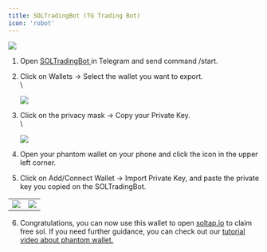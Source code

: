 ```yaml
---
title: SOLTradingBot (TG Trading Bot)
icon: 'robot'
---
```


![](https://2619786285-files.gitbook.io/~/files/v0/b/gitbook-x-prod.appspot.com/o/spaces%2FM0pXZISmirZR5oaAIkSt%2Fuploads%2FCPScxEbG6xcLY0lFwe9U%2F9.png?alt=media&token=ecdee5ab-1636-4fe2-9530-dce49183dfc2)


1. Open [SOLTradingBot ](https://t.me/SolTradingBot)in Telegram and send command /start.

2. Click on Wallets -> Select the wallet you want to export.\
   \\

   ![](https://2619786285-files.gitbook.io/~/files/v0/b/gitbook-x-prod.appspot.com/o/spaces%2FM0pXZISmirZR5oaAIkSt%2Fuploads%2F6BmxT2etM5XS372mnkdy%2Fimage.png?alt=media&token=8d8b2d45-3ae9-4684-ac8a-4887a244e280)


3. Click on the privacy mask -> Copy your Private Key.\
   \\

   ![](https://2619786285-files.gitbook.io/~/files/v0/b/gitbook-x-prod.appspot.com/o/spaces%2FM0pXZISmirZR5oaAIkSt%2Fuploads%2FHsiC2QunTSBgyrtNnrws%2Fimage.png?alt=media&token=d97dbe04-92fc-44bb-b2bc-e2cb837dde70)


4. Open your phantom wallet on your phone and click the icon in the upper left corner.

5. Click on Add/Connect Wallet -> Import Private Key, and paste the private key you copied on the SOLTradingBot.

|  |  |
| --- | --- |
| ![](https://2619786285-files.gitbook.io/~/files/v0/b/gitbook-x-prod.appspot.com/o/spaces%2FM0pXZISmirZR5oaAIkSt%2Fuploads%2F1LDojxQ4Mhx51BLLIUOc%2FPhantom.png?alt=media&token=b4408396-4169-4f62-aa7b-17f139131e95) | ![](https://2619786285-files.gitbook.io/~/files/v0/b/gitbook-x-prod.appspot.com/o/spaces%2FM0pXZISmirZR5oaAIkSt%2Fuploads%2FOeiin174gPTCM3Agb2ga%2FPhantom%202.png?alt=media&token=94c344be-9e2b-453f-b851-467c6335c981) |

6. Congratulations, you can now use this wallet to open [soltap.io](https://soltap.io/) to claim free sol. If you need further guidance, you can check out our [tutorial video about phantom wallet.](https://soltap.gitbook.io/docs/how-to-claim-sol/phantom)